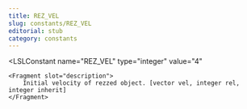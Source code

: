 ```yaml
---
title: REZ_VEL
slug: constants/REZ_VEL
editorial: stub
category: constants
---
```


<LSLConstant
	name="REZ_VEL"
	type="integer"
	value="4"
>
	<Fragment slot="description">
		Initial velocity of rezzed object. [vector vel, integer rel, integer inherit]
	</Fragment>
</LSLConstant>
